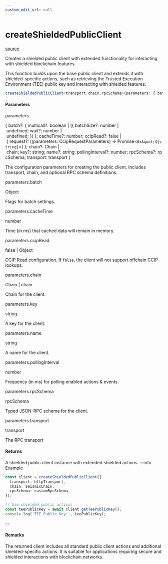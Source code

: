 ```yaml
---
custom_edit_url: null
---
```


# createShieldedPublicClient
<div className="doc-side">
<div className="doc-main-source">

[source](https://github.com/SeismicSystems/seismic-client/blob/53e6e22/packages/seismic-viem/src/client.ts#L200)

</div>
</div>

<div className="doc-subtitle">

Creates a shielded public client with extended functionality for interacting
with shielded blockchain features.

This function builds upon the base public client and extends it with shielded-specific actions,
such as retrieving the Trusted Execution Environment (TEE) public key and interacting with
shielded features.

</div>

```ts
createShieldedPublicClient<transport,chain,rpcSchema>(parameters: { batch?: { multicall?: boolean | ({ batchSize?: number | undefined; wait?: number | undefined; }) }; cacheTime?: number; ccipRead?: false | { request?: ((parameters: CcipRequestParameters) => Promise<`0x"${string}`>) }; chain?: Chain | chain; key?: string; name?: string; pollingInterval?: number; rpcSchema?: rpcSchema; transport: transport }): ShieldedPublicClient<transport, chain, undefined, rpcSchema>
```

<h4>Parameters</h4>

<div className="doc-param">

<div className="doc-param-header">

<span className="doc-name">parameters</span>

<div className="doc-type">

{&nbsp;batch?:&nbsp;{&nbsp;multicall?:&nbsp;boolean&nbsp;|&nbsp;({&nbsp;batchSize?:&nbsp;number&nbsp;|&nbsp;undefined;&nbsp;wait?:&nbsp;number&nbsp;|&nbsp;undefined;&nbsp;})&nbsp;};&nbsp;cacheTime?:&nbsp;number;&nbsp;ccipRead?:&nbsp;false&nbsp;|&nbsp;{&nbsp;request?:&nbsp;((parameters:&nbsp;CcipRequestParameters)&nbsp;=&gt;&nbsp;Promise&lt;`0x&quot;${string}`&gt;)&nbsp;};&nbsp;chain?:&nbsp;Chain&nbsp;|&nbsp;chain;&nbsp;key?:&nbsp;string;&nbsp;name?:&nbsp;string;&nbsp;pollingInterval?:&nbsp;number;&nbsp;rpcSchema?:&nbsp;rpcSchema;&nbsp;transport:&nbsp;transport&nbsp;}

</div>

</div>

<div className="doc-desc">

The configuration parameters for creating the public client. Includes transport,
chain, and optional RPC schema definitions.

</div>

<div className="doc-sub-param">

<span className="doc-name">parameters.batch</span>

<div className="doc-type">

Object

</div>

<div className="doc-desc">

Flags for batch settings.

</div>

</div>

<div className="doc-sub-param">

<span className="doc-name">parameters.cacheTime</span>

<div className="doc-type">

number

</div>

<div className="doc-desc">

Time (in ms) that cached data will remain in memory.

</div>

</div>

<div className="doc-sub-param">

<span className="doc-name">parameters.ccipRead</span>

<div className="doc-type">

false&nbsp;|&nbsp;Object

</div>

<div className="doc-desc">

[CCIP Read](https://eips.ethereum.org/EIPS/eip-3668) configuration.
If `false`, the client will not support offchain CCIP lookups.

</div>

</div>

<div className="doc-sub-param">

<span className="doc-name">parameters.chain</span>

<div className="doc-type">

Chain&nbsp;|&nbsp;chain

</div>

<div className="doc-desc">

Chain for the client.

</div>

</div>

<div className="doc-sub-param">

<span className="doc-name">parameters.key</span>

<div className="doc-type">

string

</div>

<div className="doc-desc">

A key for the client.

</div>

</div>

<div className="doc-sub-param">

<span className="doc-name">parameters.name</span>

<div className="doc-type">

string

</div>

<div className="doc-desc">

A name for the client.

</div>

</div>

<div className="doc-sub-param">

<span className="doc-name">parameters.pollingInterval</span>

<div className="doc-type">

number

</div>

<div className="doc-desc">

Frequency (in ms) for polling enabled actions & events.

</div>

</div>

<div className="doc-sub-param">

<span className="doc-name">parameters.rpcSchema</span>

<div className="doc-type">

rpcSchema

</div>

<div className="doc-desc">

Typed JSON-RPC schema for the client.

</div>

</div>

<div className="doc-sub-param">

<span className="doc-name">parameters.transport</span>

<div className="doc-type">

transport

</div>

<div className="doc-desc">

The RPC transport

</div>

</div>

</div>

<h4 className="doc-comment-title">Returns</h4>

A shielded public client
instance with extended shielded actions.
:::info Example

```typescript
const client = createShieldedPublicClient({
  transport: httpTransport,
  chain: seismicChain,
  rpcSchema: customRpcSchema,
});

// Use shielded public actions
const teePublicKey = await client.getTeePublicKey();
console.log('TEE Public Key:', teePublicKey);
```

:::
<h4 className="doc-comment-title">Remarks</h4>

The returned client includes all standard public client actions and additional
shielded-specific actions. It is suitable for applications requiring secure and
shielded interactions with blockchain networks.